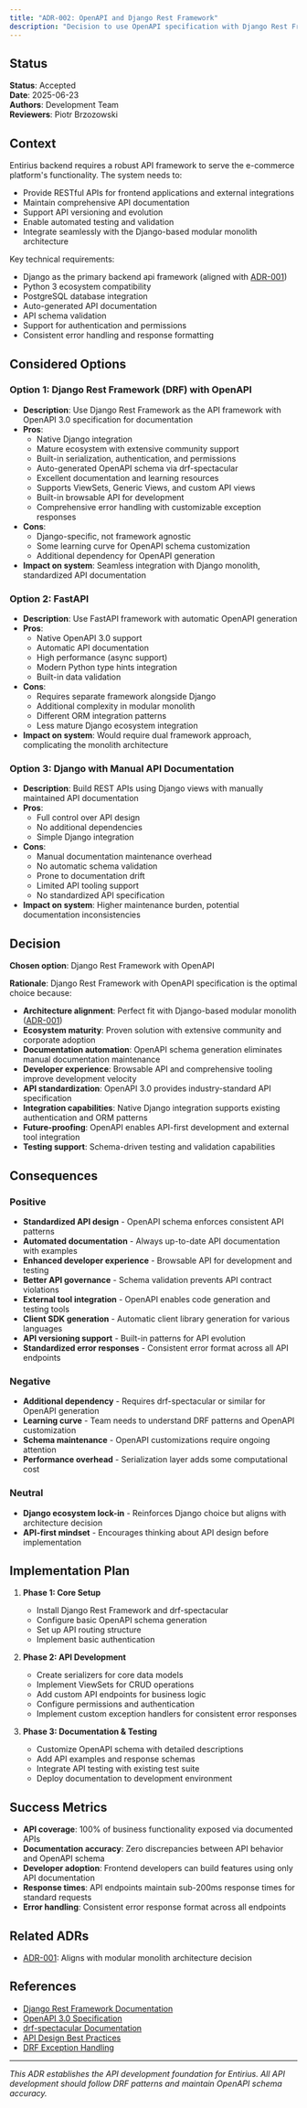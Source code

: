 ```yaml
---
title: "ADR-002: OpenAPI and Django Rest Framework"
description: "Decision to use OpenAPI specification with Django Rest Framework for API development"
---
```


## Status
**Status**: Accepted  
**Date**: 2025-06-23  
**Authors**: Development Team  
**Reviewers**: Piotr Brzozowski 

## Context

Entirius backend requires a robust API framework to serve the e-commerce platform's functionality. The system needs to:
- Provide RESTful APIs for frontend applications and external integrations
- Maintain comprehensive API documentation
- Support API versioning and evolution
- Enable automated testing and validation
- Integrate seamlessly with the Django-based modular monolith architecture

Key technical requirements:
- Django as the primary backend api framework (aligned with [ADR-001](./adr-001-modular-monolith))
- Python 3 ecosystem compatibility
- PostgreSQL database integration
- Auto-generated API documentation
- API schema validation
- Support for authentication and permissions
- Consistent error handling and response formatting

## Considered Options

### Option 1: Django Rest Framework (DRF) with OpenAPI
- **Description**: Use Django Rest Framework as the API framework with OpenAPI 3.0 specification for documentation
- **Pros**: 
  - Native Django integration
  - Mature ecosystem with extensive community support
  - Built-in serialization, authentication, and permissions
  - Auto-generated OpenAPI schema via drf-spectacular
  - Excellent documentation and learning resources
  - Supports ViewSets, Generic Views, and custom API views
  - Built-in browsable API for development
  - Comprehensive error handling with customizable exception responses
- **Cons**:
  - Django-specific, not framework agnostic
  - Some learning curve for OpenAPI schema customization
  - Additional dependency for OpenAPI generation
- **Impact on system**: Seamless integration with Django monolith, standardized API documentation

### Option 2: FastAPI
- **Description**: Use FastAPI framework with automatic OpenAPI generation
- **Pros**: 
  - Native OpenAPI 3.0 support
  - Automatic API documentation
  - High performance (async support)
  - Modern Python type hints integration
  - Built-in data validation
- **Cons**:
  - Requires separate framework alongside Django
  - Additional complexity in modular monolith
  - Different ORM integration patterns
  - Less mature Django ecosystem integration
- **Impact on system**: Would require dual framework approach, complicating the monolith architecture

### Option 3: Django with Manual API Documentation
- **Description**: Build REST APIs using Django views with manually maintained API documentation
- **Pros**: 
  - Full control over API design
  - No additional dependencies
  - Simple Django integration
- **Cons**:
  - Manual documentation maintenance overhead
  - No automatic schema validation
  - Prone to documentation drift
  - Limited API tooling support
  - No standardized API specification
- **Impact on system**: Higher maintenance burden, potential documentation inconsistencies

## Decision

**Chosen option**: Django Rest Framework with OpenAPI

**Rationale**: 
Django Rest Framework with OpenAPI specification is the optimal choice because:

- **Architecture alignment**: Perfect fit with Django-based modular monolith ([ADR-001](./adr-001-modular-monolith))
- **Ecosystem maturity**: Proven solution with extensive community and corporate adoption
- **Documentation automation**: OpenAPI schema generation eliminates manual documentation maintenance
- **Developer experience**: Browsable API and comprehensive tooling improve development velocity
- **API standardization**: OpenAPI 3.0 provides industry-standard API specification
- **Integration capabilities**: Native Django integration supports existing authentication and ORM patterns
- **Future-proofing**: OpenAPI enables API-first development and external tool integration
- **Testing support**: Schema-driven testing and validation capabilities

## Consequences

### Positive
- **Standardized API design** - OpenAPI schema enforces consistent API patterns
- **Automated documentation** - Always up-to-date API documentation with examples
- **Enhanced developer experience** - Browsable API for development and testing
- **Better API governance** - Schema validation prevents API contract violations
- **External tool integration** - OpenAPI enables code generation and testing tools
- **Client SDK generation** - Automatic client library generation for various languages
- **API versioning support** - Built-in patterns for API evolution
- **Standardized error responses** - Consistent error format across all API endpoints

### Negative
- **Additional dependency** - Requires drf-spectacular or similar for OpenAPI generation
- **Learning curve** - Team needs to understand DRF patterns and OpenAPI customization
- **Schema maintenance** - OpenAPI customizations require ongoing attention
- **Performance overhead** - Serialization layer adds some computational cost

### Neutral
- **Django ecosystem lock-in** - Reinforces Django choice but aligns with architecture decision
- **API-first mindset** - Encourages thinking about API design before implementation

## Implementation Plan

1. **Phase 1: Core Setup**
   - Install Django Rest Framework and drf-spectacular
   - Configure basic OpenAPI schema generation
   - Set up API routing structure
   - Implement basic authentication

2. **Phase 2: API Development**
   - Create serializers for core data models
   - Implement ViewSets for CRUD operations  
   - Add custom API endpoints for business logic
   - Configure permissions and authentication
   - Implement custom exception handlers for consistent error responses

3. **Phase 3: Documentation & Testing**
   - Customize OpenAPI schema with detailed descriptions
   - Add API examples and response schemas
   - Integrate API testing with existing test suite
   - Deploy documentation to development environment

## Success Metrics

- **API coverage**: 100% of business functionality exposed via documented APIs
- **Documentation accuracy**: Zero discrepancies between API behavior and OpenAPI schema
- **Developer adoption**: Frontend developers can build features using only API documentation
- **Response times**: API endpoints maintain sub-200ms response times for standard requests
- **Error handling**: Consistent error response format across all endpoints

## Related ADRs

- [ADR-001](./adr-001-modular-monolith): Aligns with modular monolith architecture decision

## References

- [Django Rest Framework Documentation](https://www.django-rest-framework.org/)
- [OpenAPI 3.0 Specification](https://swagger.io/specification/)
- [drf-spectacular Documentation](https://drf-spectacular.readthedocs.io/)
- [API Design Best Practices](https://docs.microsoft.com/en-us/azure/architecture/best-practices/api-design)
- [DRF Exception Handling](https://www.django-rest-framework.org/api-guide/exceptions/)

---

*This ADR establishes the API development foundation for Entirius. All API development should follow DRF patterns and maintain OpenAPI schema accuracy.*
